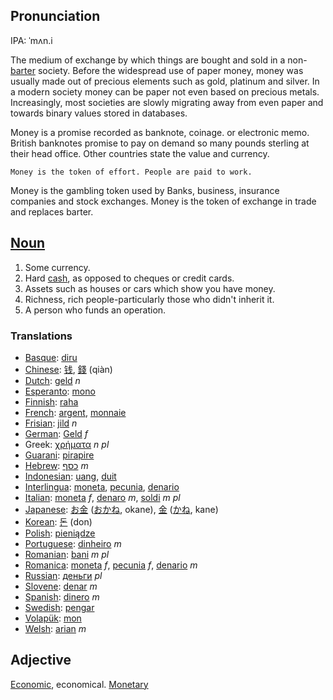 ==Pronunciation==
IPA: ˈmʌn.i

The medium of exchange by which things are bought and sold in a non-[[barter]] society. Before the widespread use of paper money, money was usually made out of precious elements such as gold, platinum and silver. In a modern society money can be paper not even based on precious metals. Increasingly, most societies are slowly migrating away from even paper and towards binary values stored in databases.

Money is a promise recorded as banknote, coinage. or electronic memo. British banknotes promise to pay on demand so many pounds sterling at their head office. Other countries state the value and currency.
 Money is the token of effort. People are paid to work.
Money is the gambling token used by Banks, business, insurance companies and stock exchanges.
Money is the token of exchange in trade and replaces barter.

==[[Noun]]==

#Some currency.
#Hard [[cash]], as opposed to cheques or credit cards.
#Assets such as houses or cars which show you have money.
#Richness, rich people-particularly those who didn't inherit it.
#A person who funds an operation.

===Translations===

*[[Basque]]: [[diru]]
*[[Chinese]]: [[钱]], [[錢]] (qiàn)
*[[Dutch]]: [[geld]] ''n''
*[[Esperanto]]: [[mono]]
*[[Finnish]]: [[raha]]
*[[French]]: [[argent]], [[monnaie]]
*[[Frisian]]: [[jild]] ''n''
*[[German]]: [[Geld]] ''f''
*Greek: [[χρήματα]] ''n pl''
*[[Guarani]]: [[pirapire]]
*[[Hebrew]]: [[כסף]] ''m''
*[[Indonesian]]: [[uang]], [[duit]]
*[[Interlingua]]: [[moneta]], [[pecunia]], [[denario]]
*[[Italian]]: [[moneta]] ''f'', [[denaro]] ''m'', [[soldi]] ''m pl''
*[[Japanese]]: [[お金]] ([[おかね]], okane), [[金]] ([[かね]], kane)
*[[Korean]]: [[돈]] (don)
*[[Polish]]: [[pieniądze]]
*[[Portuguese]]: [[dinheiro]] ''m''
*[[Romanian]]: [[bani]] ''m'' ''pl''
*[[Romanica]]: [[moneta]] ''f'', [[pecunia]] ''f'', [[denario]] ''m''
*[[Russian]]: [[деньги]] ''pl''
*[[Slovene]]: [[denar]] ''m''
*[[Spanish]]: [[dinero]] ''m''
*[[Swedish]]: [[pengar]]
*[[Volapük]]: [[mon]]
*[[Welsh]]: [[arian]] ''m''

==Adjective==

[[Economic]], economical.
[[Monetary]]